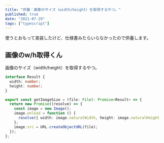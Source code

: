 ```yaml
---
title: "供養：画像のサイズ（width/height）を取得するやつ。"
published: true
date: "2021-07-29"
tags: ["typescript"]
---
```


使うとおもって実装したけど、仕様書みたらいらなかったので供養します。

## 画像のw/h取得くん

画像のサイズ（width/height）を取得するやつ。

```typescript
interface Result {
  width: number;
  height: number;
}

export const getImageSize = (file: File): Promise<Result> => {
  return new Promise((resolve) => {
    const image = new Image();
    image.onload = function () {
      resolve({ width: image.naturalWidth, height: image.naturalHeight });
    };
    image.src = URL.createObjectURL(file);
  });
};

```
